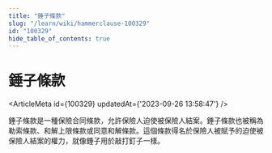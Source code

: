 ```yaml
---
title: "錘子條款"
slug: "/learn/wiki/hammerclause-100329"
id: "100329"
hide_table_of_contents: true
---
```



# 錘子條款

<ArticleMeta id={100329} updatedAt={'2023-09-26 13:58:47'} />
<div className='border-solid border-b border-t-0 my-4 border-[var(--ifm-color-gray-300)]' />

錘子條款是一種保險合同條款，允許保險人迫使被保險人結案。錘子條款也被稱為勒索條款、和解上限條款或同意和解條款。這個條款得名於保險人被賦予的迫使被保險人結案的權力，就像錘子用於敲打釘子一樣。
